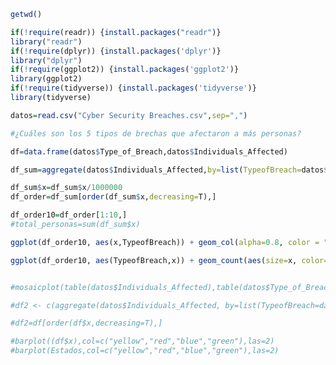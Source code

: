 ```r

getwd()

if(!require(readr)) {install.packages("readr")}
library("readr")
if(!require(dplyr)) {install.packages('dplyr')}
library("dplyr")
if(!require(ggplot2)) {install.packages('ggplot2')}
library(ggplot2)
if(!require(tidyverse)) {install.packages('tidyverse')}
library(tidyverse)

datos=read.csv("Cyber Security Breaches.csv",sep=",")

#¿Cuáles son los 5 tipos de brechas que afectaron a más personas?

df=data.frame(datos$Type_of_Breach,datos$Individuals_Affected)

df_sum=aggregate(datos$Individuals_Affected,by=list(TypeofBreach=datos$Type_of_Breach), FUN=sum)

df_sum$x=df_sum$x/1000000
df_order=df_sum[order(df_sum$x,decreasing=T),]

df_order10=df_order[1:10,]
#total_personas=sum(df_sum$x)

ggplot(df_order10, aes(x,TypeofBreach)) + geom_col(alpha=0.8, color = "gray")+ labs(title = "Personas afectadas por tipo de brecha ")+xlab("Millones de Personas afectadas")+  ylab("Tipo de brecha")+ theme(legend.position = 'none',axis.text.x = element_text(angle = 30, vjust=0.6, size = 6))

ggplot(df_order10, aes(TypeofBreach,x)) + geom_count(aes(size=x, color=x),alpha=0.5, color = "red")+ labs(title = "Personas afectadas por tipo de brecha ")+ylab("Millones de Personas afectadas")+  xlab("Tipo de brecha")+ theme(legend.position = 'none',axis.text.x = element_text(angle = 90, vjust=0.6, size = 6))


#mosaicplot(table(datos$Individuals_Affected),table(datos$Type_of_Breach))

#df2 <- c(aggregate(datos$Individuals_Affected, by=list(TypeofBreach=datos$Type_of_Breach), FUN=sum))

#df2=df[order(df$x,decreasing=T),]

#barplot((df$x),col=c("yellow","red","blue","green"),las=2)
#barplot(Estados,col=c("yellow","red","blue","green"),las=2)


```
